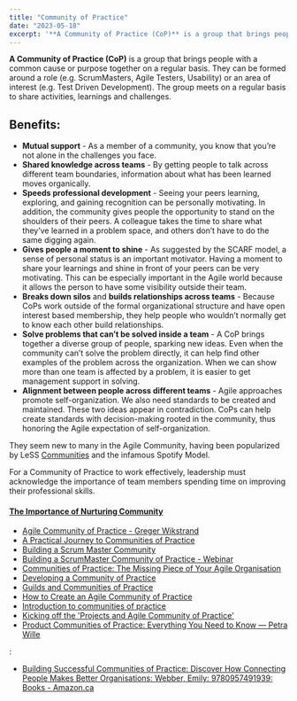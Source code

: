 ```yaml
---
title: "Community of Practice"
date: "2023-05-18"
excerpt: '**A Community of Practice (CoP)** is a group that brings people with a common cause or'
---
```


**A Community of Practice (CoP)** is a group that brings people with a common cause or purpose together on a regular basis. They can be formed around a role (e.g. ScrumMasters, Agile Testers, Usability) or an area of interest (e.g. Test Driven Development). The group meets on a regular basis to share activities, learnings and challenges.

## Benefits:

- **Mutual support** - As a member of a community, you know that you’re not alone in the challenges you face.
- **Shared knowledge across teams** - By getting people to talk across different team boundaries, information about what has been learned moves organically.
- **Speeds professional development** - Seeing your peers learning, exploring, and gaining recognition can be personally motivating. In addition, the community gives people the opportunity to stand on the shoulders of their peers. A colleague takes the time to share what they’ve learned in a problem space, and others don’t have to do the same digging again.
- **Gives people a moment to shine** - As suggested by the SCARF model, a sense of personal status is an important motivator. Having a moment to share your learnings and shine in front of your peers can be very motivating. This can be especially important in the Agile world because it allows the person to have some visibility outside their team.
- **Breaks down silos** and **builds relationships across teams** - Because CoPs work outside of the formal organizational structure and have open interest based membership, they help people who wouldn’t normally get to know each other build relationships.
- **Solve problems that can’t be solved inside a team** - A CoP brings together a diverse group of people, sparking new ideas. Even when the community can’t solve the problem directly, it can help find other examples of the problem across the organization. When we can show more than one team is affected by a problem, it is easier to get management support in solving.
- **Alignment between people across different teams** - Agile approaches promote self-organization. We also need standards to be created and maintained. These two ideas appear in contradiction. CoPs can help create standards with decision-making rooted in the community, thus honoring the Agile expectation of self-organization.

They seem new to many in the Agile Community, having been popularized by LeSS [Communities](https://less.works/less/structure/communities) and the infamous Spotify Model.

For a Community of Practice to work effectively, leadership must acknowledge the importance of team members spending time on improving their professional skills.

#### [The Importance of Nurturing Community](/blog/the-importance-of-nurturing-community)

<HighlightBox heading="Resource Links" variant="resourceLinks">

- [Agile Community of Practice - Greger Wikstrand](https://www.gregerwikstrand.com/agile-community-of-practice/)
- [A Practical Journey to Communities of Practice](https://freeagile.org/2017/08/25/a-practical-journey-to-communities-of-practice/)
- [Building a Scrum Master Community](https://www.agilealliance.org/resources/experience-reports/creole-cottage-pattern-building-scrum-master-community-solving-company-wide-problems/)
- [Building a ScrumMaster Community of Practice - Webinar](https://resources.scrumalliance.org/Webinar/building-a-scrummaster-community-of-practice)
- [Communities of Practice: The Missing Piece of Your Agile Organisation](https://www.infoq.com/articles/communities-of-practice-agile-organisation)
- [Developing a Community of Practice](https://teamtilt.co.uk/community-of-practice/)
- [Guilds and Communities of Practice](https://agilefellow.com/2018/03/29/guilds-and-communities-of-practice/)
- [How to Create an Agile Community of Practice](https://www.scrum.org/resources/blog/how-create-agile-community-practice)
- [Introduction to communities of practice](https://www.wenger-trayner.com/introduction-to-communities-of-practice)
- [Kicking off the 'Projects and Agile Community of Practice'](https://www.equinox.co.nz/blog/kicking-off-projects-agile-community-practice)
- [Product Communities of Practice: Everything You Need to Know — Petra Wille](https://www.petra-wille.com/blog/product-communities-of-practice-everything-you-need-to-know)

</HighlightBox>

<HighlightBox heading="Related Books" variant="relatedBooks">:

- [Building Successful Communities of Practice: Discover How Connecting People Makes Better Organisations: Webber, Emily: 9780957491939: Books - Amazon.ca](https://amzn.to/3M9KsqA)
</HighlightBox>
